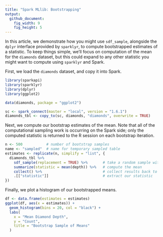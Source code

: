 ```yaml
---
title: "Spark MLlib: Bootstrapping"
output:
  github_document:
    fig_width: 9
    fig_height: 5
---
```


In this article, we demonstrate how you might use `sdf_sample`, alongside the `dplyr` interface provided by `sparklyr`, to compute bootstrapped estimates of a statistic. To keep things simple, we'll focus on computation of the mean for the `diamonds` dataset, but this could expand to any other statistic you might want to compute using `sparklyr` and Spark.

First, we load the `diamonds` dataset, and copy it into Spark.

```r
library(sparkapi)
library(sparklyr)
library(dplyr)
library(ggplot2)

data(diamonds, package = "ggplot2")

sc <- spark_connect(master = "local", version = "1.6.1")
diamonds_tbl <- copy_to(sc, diamonds, "diamonds", overwrite = TRUE)
```

Next, we compute our bootstrap estimates of the mean. Note that all of the computational sampling work is occurring on the Spark side; only the computed statistic is returned to the R session on each bootstrap iteration.

```r
n <- 500           # number of bootstrap samples
name <- "sampled"  # name for temporary sampled table
estimates <- replicate(n, simplify = "list", {
  diamonds_tbl %>%
    sdf_sample(replacement = TRUE) %>%       # take a random sample with replacement
    summarize(statistic = mean(depth)) %>%   # compute the mean
    collect() %>%                            # collect results back to R
    .[["statistic"]]                         # extract our statistic
})
```

Finally, we plot a histogram of our bootstrapped means.

```r
df <- data.frame(estimates = estimates)
ggplot(df, aes(x = estimates)) +
  geom_histogram(bins = 20, col = "black") +
  labs(
    x = "Mean Diamond Depth",
    y = "Count",
    title = "Bootstrap Sample of Means"
  )
```

